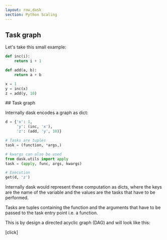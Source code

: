 ```yaml
---
layout: row,dask
section: Python Scaling
---
```


<Column>

## Task graph

Let's take this small example:

```python
def inc(i):
    return i + 1

def add(a, b):
    return a + b

x = 1
y = inc(x)
z = add(y, 10)

```

</Column>

<Column>

<div style={{visibility: "hidden"}}>
## Task graph
</div>

Internally dask encodes a graph as dict:

```python
d = {'x': 1,
     'y': (inc, 'x'),
     'z': (add, 'y', 10)}

# Tasks are tuples
task = (function, *args,)

# kwargs can also be used
from dask.utils import apply
task = (apply, func, args, kwargs)

# Execution
get(d, 'z')
```


</Column>


<Note>

Internally dask would represent these computation as dicts, where the keys are the name of the variable and the values are the tasks that have to be performed.

Tasks are tuples containing the function and the arguments that have to be passed to the task entry point i.e. a function.

This is by design a directed acyclic graph (DAG) and will look like this:

[click]

</Note>

<Navbar sections={false} />

